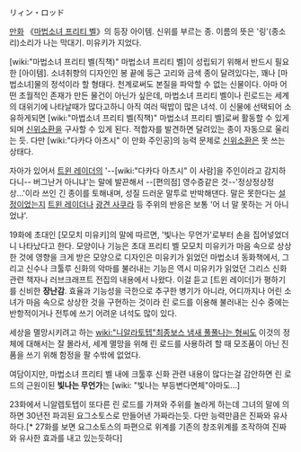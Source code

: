 リィン・ロッド 

[[만화]] 《[[마법소녀 프리티 벨]]》의 등장 아이템. 신위를 부르는 종. 이름의 뜻은 '링'(종소리)소리가 나는 막대기. 미유키가 지었다.

[wiki:"마법소녀 프리티 벨(직책)" 마법소녀 프리티 벨]이 성립되기 위해서 반드시 필요한 [아이템]. 소녀취향의 디자인인 봉 끝에 둥근 고리와 금색 종이 달려있다는, 꽤나 [마법소녀]물의 정석이라 할 형태다. 천계로써도 본질을 파악할 수 없는 신물이다. 아마 어떤 초월적인 존재가 만든 물건이 아닌가 싶은데, 마법소녀 프리티 벨이나 린로드는 세계의 대위기에 나타날때가 많다고하니 아직 여러 떡밥이 많은 녀석.
이 신물에 선택되어 소유하게되면 [wiki:"마법소녀 프리티 벨(직책)" 마법소녀 프리티 벨]로써 활동할 수 있게 되며 [[신위소환]]을 구사할 수 있게 된다. 적합자를 발견하면 달려있는 종이 자동으로 울리는 듯. 다만 [wiki:"다카다 아츠시" 이 만화 주인공]의 능력 문제로 [[신위소환]]은 못 쓰는 상태다.

자아가 있어서 [[트윈 레이더]]의 '--[wiki:"다카다 아츠시" 이 사람]을 주인이라고 감지하다니-- 버그난거 아니냐'는 말에 발끈해서 --[편의점] 영수증같은 것--'정상정상정상…'이라 쓰인 긴 종이를 토해내며, 성질 드러운 말투로 반박해댄다. 말은 못한다는 [[설정]]이었는지 [[트윈 레이더]]나 [[광견 사쿠라]] 등 주위의 반응은 보통 '어 너 말 못하는 거 아니었냐'.

19화에 초대인 [모모치 미유키]의 말에 따르면, '빛나는 무언가'로부터 손을 집어넣었더니 나타났다고 한다. 모양이나 기능은 초대 프리티 벨 모모치 미유키가 마음 속으로 상상한 것에 영향을 크게 받은 모양으로 디자인은 미유키가 읽었던 마법소녀 동화책에서, 그리고 신수나 크툴루 신화의 악마를 불러내는 기능은 역시 미유키가 읽었던 그리스 신화 관련 책자나 러브크래프트 전집의 내용에서 나왔다. 이걸 듣고 [트윈 레이더]가 평하기를 신비한 '''장난감'''. 효율과 기능성을 극한으로 추구한 병기가 아니라, 어디까지나 어린 소녀가 마음 속으로 상상한 것을 구현하는 것이라 린 로드를 이용해 불러내는 신수 중에는 반항적이거나 전투에 쓰기 어려운 녀석도 많이 있다.


세상을 멸망시키려고 하는 [[wiki:"니알라토텝"최종보스 냄새 풀풀나는 형씨]]도 이것의 정체에 대해서는 잘 몰라서, 세계 멸망을 위해 린 로드를 사용하려 할 때 모조품이 아닌 진품을 쓰기 위해 함정을 팔 수밖에 없었다.


여담이지만, 마법소녀 프리티 벨 내에 크툴후 신화 관련 내용이 많다는걸 감안하면 린 로드의 근원이된 '''빛나는 무언가'''는 [wiki: "빛나는 부등변다면체"아마도...]

23화에서 니알렙토텝이 또다른 린 로드를 가져와 주위를 놀라게 하는데 그녀의 말에 의하면 30년전 파괴된 요그소토스로 만들어낸 가짜라는듯. 다만 능력만큼은 진짜와 유사하다.[* 27화를 보면 요그소토스의 파편으로 위계를 기존의 창조위계를 조작하여 진짜와 유사한 효과를 내고 있는듯하다]
